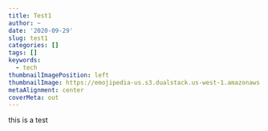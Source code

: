 ```yaml
---
title: Test1
author: ~
date: '2020-09-29'
slug: test1
categories: []
tags: []
keywords:
  - tech
thumbnailImagePosition: left
thumbnailImage: https://emojipedia-us.s3.dualstack.us-west-1.amazonaws.com/thumbs/160/emoji-one/44/waving-hand-sign_1f44b.png
metaAlignment: center
coverMeta: out    
---
```


this is a test

